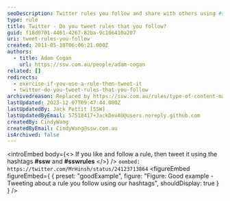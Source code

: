 ```yaml
---
seoDescription: Twitter rules you follow and share with others using #ssw and #sswrules.
type: rule
title: Twitter - Do you tweet rules that you follow?
guid: f18d0701-4461-4267-82ba-9c106410a207
uri: tweet-rules-you-follow
created: 2011-05-18T06:06:21.000Z
authors:
  - title: Adam Cogan
    url: https://ssw.com.au/people/adam-cogan
related: []
redirects:
  - exercise-if-you-use-a-rule-then-tweet-it
  - twitter-do-you-tweet-rules-that-you-follow
archivedreason: Replaced by https://ssw.com.au/rules/type-of-content-marketing-you-should-post/#9---general-content-writtenfollowed-by-your-team
lastUpdated: 2023-12-07T09:47:44.000Z
lastUpdatedBy: Jack Pettit [SSW]
lastUpdatedByEmail: 57518417+JackDevAU@users.noreply.github.com
createdBy: CindyWang
createdByEmail: CindyWang@ssw.com.au
isArchived: false
---
```


<introEmbed
  body={<>
If you like and follow a rule, then tweet it using the hashtags **#ssw** and **#sswrules**
  </>}
/>
`oembed: https://twitter.com/MrHinsh/status/24123713864`
<figureEmbed figureEmbed={ {
  preset: "goodExample",
  figure: "Figure: Good example - Tweeting about a rule you follow using our hashtags",
  shouldDisplay: true
} } />
